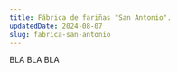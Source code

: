 ---
title: Fábrica de fariñas "San Antonio".
updatedDate: 2024-08-07
slug: fabrica-san-antonio
---

BLA BLA BLA
